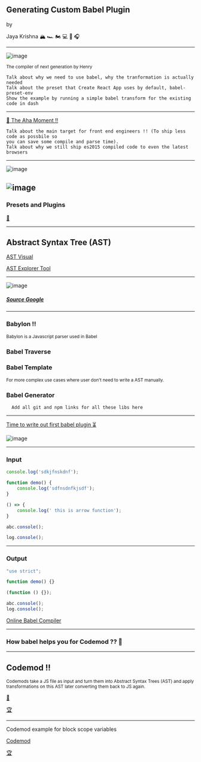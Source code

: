 

<Head>
  <title>Generating Custom Babel Plugin</title>
</Head>

## Generating Custom Babel Plugin

by

Jaya Krishna 🏔 🏎 🏍 💻 🏸 🎧 

---

![image](https://raw.githubusercontent.com/babel/logo/master/babel.png)

<small>The compiler of next generation by Henry</small>

```notes
Talk about why we need to use babel, why the tranformation is actually needed
Talk about the preset that Create React App uses by default, babel-preset-env
Show the example by running a simple babel transform for the existing code in dash
```
---
[🤔 The Aha Moment !!](https://philipwalton.com/articles/deploying-es2015-code-in-production-today/)

```notes
Talk about the main target for front end engineers !! (To ship less code as possbile so
you can save some compile and parse time).
Talk about why we still ship es2015 compiled code to even the latest browsers
```

---

![image](https://user-images.githubusercontent.com/11075561/53421937-8c526100-3a04-11e9-8b9a-186ad790ee55.png)

![image](https://user-images.githubusercontent.com/11075561/53422085-ca4f8500-3a04-11e9-85aa-2a002ad52998.png)
---

### Presets and Plugins

[🔌](https://babeljs.io/docs/en/plugins)

---

## Abstract Syntax Tree (AST)

[AST Visual](http://resources.jointjs.com/demos/javascript-ast)

[AST Explorer Tool](https://astexplorer.net/)

---

![image](https://img.alicdn.com/tps/TB1nP2ONpXXXXb_XpXXXXXXXXXX-1958-812.png)
##### [Source Google](http://taobaofed.org/blog/2016/09/30/babel-plugins/)
---

### Babylon !!

<small>
  Babylon is a Javascript parser used in Babel
</small>

### Babel Traverse

### Babel Template
<small>
  For more complex use cases where user don't need to write a AST manually.
</small>

### Babel Generator
```notes
  Add all git and npm links for all these libs here
```
<!-- [Example-1](https://codesandbox.io/s/001zyj5xpn?fontsize=14) -->

---

[Time to write out first babel plugin ⏳](https://www.npmjs.com/package/babel-plugin-no-console-logs)

![image](https://upload.wikimedia.org/wikipedia/commons/d/db/Npm-logo.svg)

---

### Input 

```javascript
console.log('sdkjfnskdnf');

function demo() {
    console.log('sdfnsdnfkjsdf');
}

() => {
    console.log(' this is arrow function');
}

abc.console();

log.console();

```
---

### Output

```javascript
"use strict";

function demo() {}

(function () {});

abc.console();
log.console();

```

[Online Babel Compiler](https://babeljs.io/en/repl#?babili=false&browsers=&build=&builtIns=false&spec=false&loose=false&code_lz=Q&debug=false&forceAllTransforms=false&shippedProposals=false&circleciRepo=&evaluate=false&fileSize=false&timeTravel=false&sourceType=module&lineWrap=true&presets=es2015%2Ces2016%2Creact%2Cstage-2&prettier=false&targets=&version=6.26.0&envVersion=1.6.2')

---

### How babel helps you for Codemod ?? 🤔

---

## Codemod !!

<small>
  Codemods take a JS file as input and turn them into Abstract Syntax Trees (AST) and
  apply transformations on this AST later converting them back to JS again.
</small>

[📖](https://vramana.github.io/blog/2015/12/21/codemod-tutorial/)


[🏆](https://github.com/babel/babel/tree/master/codemods/babel-plugin-codemod-object-assign-to-object-spread)

---

Codemod example for block scope variables

[Codemod](https://github.com/getify/You-Dont-Know-JS/blob/f0d591b6502c080b92e18fc470432af8144db610/scope%20%26%20closures/apB.md)

[🏆](https://github.com/babel/babel/tree/master/codemods/babel-plugin-codemod-optional-catch-binding)